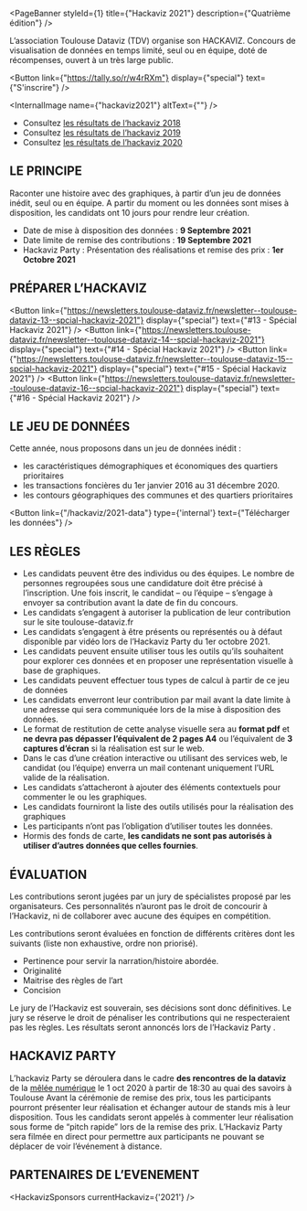 

<PageBanner 
  styleId={1}
  title={"Hackaviz 2021"}
  description={"Quatrième édition"}
/>

<section id="one">
<div className="inner">

L’association Toulouse Dataviz (TDV) organise son HACKAVIZ. Concours de visualisation de données en temps limité, seul ou en équipe, doté de récompenses, ouvert à un très large public.

<Button
  link={"https://tally.so/r/w4rRXm"}
  display={"special"}
  text={"S'inscrire"}
/>

<InternalImage
  name={"hackaviz2021"}
  altText={""}
/>

- Consultez [les résultats de l‘hackaviz 2018](/hackaviz/2018-results)
- Consultez [les résultats de l’hackaviz 2019](/hackaviz/2019-results)
- Consultez [les résultats de l’hackaviz 2020](/hackaviz/2020-results)

# LE PRINCIPE
Raconter une histoire avec des graphiques, à partir d’un jeu de données inédit, seul ou en équipe.
A partir du moment ou les données sont mises à disposition, les candidats ont 10 jours pour rendre leur création.
- Date de mise à disposition des données : **9 Septembre 2021**
- Date limite de remise des contributions : **19 Septembre 2021**
- Hackaviz Party : Présentation des réalisations et remise des prix : **1er Octobre 2021**

 
# PRÉPARER L’HACKAVIZ

<Button
  link={"https://newsletters.toulouse-dataviz.fr/newsletter--toulouse-dataviz-13--spcial-hackaviz-2021"}
  display={"special"}
  text={"#13 - Spécial Hackaviz 2021"}
/>
<Button
  link={"https://newsletters.toulouse-dataviz.fr/newsletter--toulouse-dataviz-14--spcial-hackaviz-2021"}
  display={"special"}
  text={"#14 - Spécial Hackaviz 2021"}
/>
<Button
  link={"https://newsletters.toulouse-dataviz.fr/newsletter--toulouse-dataviz-15--spcial-hackaviz-2021"}
  display={"special"}
  text={"#15 - Spécial Hackaviz 2021"}
/>
<Button
  link={"https://newsletters.toulouse-dataviz.fr/newsletter--toulouse-dataviz-16--spcial-hackaviz-2021"}
  display={"special"}
  text={"#16 - Spécial Hackaviz 2021"}
/>

# LE JEU DE DONNÉES

Cette année, nous proposons dans un jeu de données inédit :
- les caractéristiques démographiques et économiques des quartiers prioritaires
- les transactions foncières du 1er janvier 2016 au 31 décembre 2020.
- les contours géographiques des communes et des quartiers prioritaires

<Button
  link={"/hackaviz/2021-data"}
  type={'internal'}
  text={"Télécharger les données"}
/>

# LES RÈGLES

- Les candidats peuvent être des individus ou des équipes. Le nombre de personnes regroupées sous une candidature doit être précisé à l’inscription. Une fois inscrit, le candidat – ou l’équipe – s’engage à envoyer sa contribution avant la date de fin du concours.
- Les candidats s’engagent à autoriser la publication de leur contribution sur le site toulouse-dataviz.fr
- Les candidats s’engagent à être présents ou représentés ou à défaut disponible par vidéo lors de l’Hackaviz Party du 1er octobre 2021.
- Les candidats peuvent ensuite utiliser tous les outils qu’ils souhaitent pour explorer ces données et en proposer une représentation visuelle à base de graphiques.
- Les candidats peuvent effectuer tous types de calcul à partir de ce jeu de données
- Les candidats enverront leur contribution par mail avant la date limite à une adresse qui sera communiquée lors de la mise à disposition des données.
- Le format de restitution de cette analyse visuelle sera au **format pdf** et **ne devra pas dépasser l’équivalent de 2 pages A4** ou l’équivalent de **3 captures d’écran** si la réalisation est sur le web.
- Dans le cas d’une création interactive ou utilisant des services web, le candidat (ou l’équipe) enverra un mail contenant uniquement l’URL valide de la réalisation.
- Les candidats s’attacheront à ajouter des éléments contextuels pour commenter le ou les graphiques.
- Les candidats fourniront la liste des outils utilisés pour la réalisation des graphiques
- Les participants n’ont pas l’obligation d’utiliser toutes les données.
- Hormis des fonds de carte, **les candidats ne sont pas autorisés à utiliser d’autres données que celles fournies**.

# ÉVALUATION

Les contributions seront jugées par un jury de spécialistes proposé par les organisateurs. Ces personnalités n’auront pas le droit de concourir à l’Hackaviz, ni de collaborer avec aucune des équipes en compétition.

Les contributions seront évaluées en fonction de différents critères dont les suivants (liste non exhaustive, ordre non priorisé).
- Pertinence pour servir la narration/histoire abordée.
- Originalité
- Maitrise des règles de l’art
- Concision

Le jury de l’Hackaviz est souverain, ses décisions sont donc définitives. Le jury se réserve le droit de pénaliser les contributions qui ne respecteraient pas les règles. Les résultats seront annoncés lors de l’Hackaviz Party .

 
# HACKAVIZ PARTY

L’hackaviz Party se déroulera dans le cadre **des rencontres de la dataviz** de la [mêlée numérique](https://www.meleenumerique.com/programme/) le 1 oct 2020 à partir de 18:30 au quai des savoirs à Toulouse
Avant la cérémonie de remise des prix, tous les participants pourront présenter leur réalisation et échanger autour de stands mis à leur disposition.
Tous les candidats seront appelés à commenter leur réalisation sous forme de “pitch rapide” lors de la remise des prix.
L’Hackaviz Party sera filmée en direct pour permettre aux participants ne pouvant se déplacer de voir l’événement à distance.

# PARTENAIRES DE L’EVENEMENT

<HackavizSponsors
  currentHackaviz={'2021'}
/>

</div>
</section>